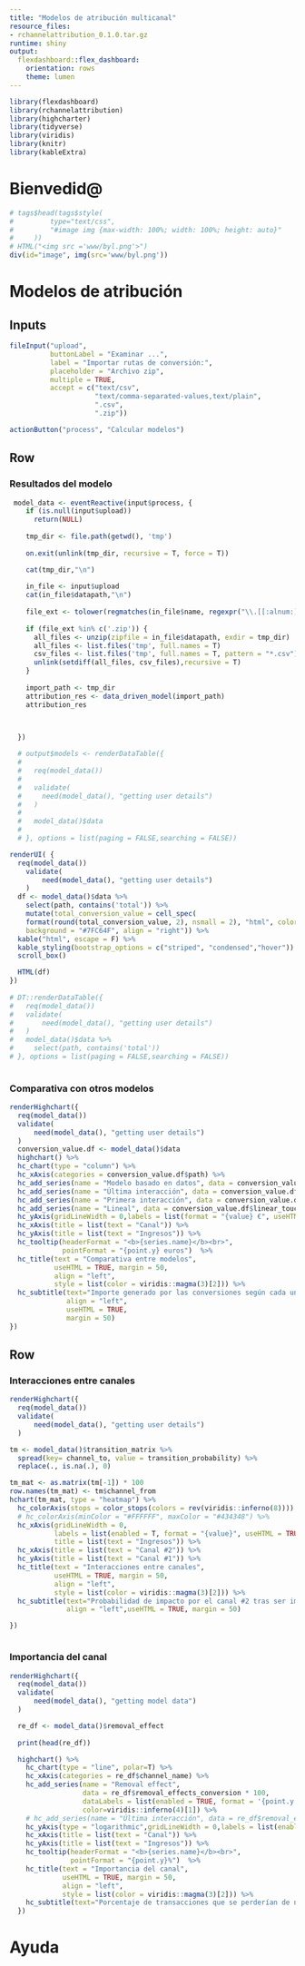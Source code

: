 ```yaml
---
title: "Modelos de atribución multicanal"
resource_files:
- rchannelattribution_0.1.0.tar.gz
runtime: shiny
output:
  flexdashboard::flex_dashboard:
    orientation: rows
    theme: lumen
---
```


<style>                     
#image img {max-width: 500px; width: 500px; height: 500px}
</style> 

```r
library(flexdashboard)
library(rchannelattribution)
library(highcharter)
library(tidyverse)
library(viridis)
library(knitr)
library(kableExtra)
```

Bienvedid@
===================================== 

<!-- ![](www/byl.png) -->

```r
# tags$head(tags$style(
#         type="text/css",
#         "#image img {max-width: 100%; width: 100%; height: auto}"
#     ))
# HTML("<img src ='www/byl.png'>")
div(id="image", img(src='www/byl.png'))
```



Modelos de atribución
===================================== 

Inputs {.sidebar}
-----------------------------------------------------------------------

```r
fileInput("upload", 
          buttonLabel = "Examinar ...",
          label = "Importar rutas de conversión:",
          placeholder = "Archivo zip", 
          multiple = TRUE,
          accept = c("text/csv",
                     "text/comma-separated-values,text/plain",
                     ".csv",
                     ".zip"))

actionButton("process", "Calcular modelos")


```



Row
-----------------------------------------------------------------------



### Resultados del modelo

```r
 model_data <- eventReactive(input$process, {
    if (is.null(input$upload))
      return(NULL)
   
    tmp_dir <- file.path(getwd(), 'tmp')
    
    on.exit(unlink(tmp_dir, recursive = T, force = T))

    cat(tmp_dir,"\n")
    
    in_file <- input$upload
    cat(in_file$datapath,"\n")
    
    file_ext <- tolower(regmatches(in_file$name, regexpr("\\.[[:alnum:]]{1,5}$", in_file$name)))
    
    if (file_ext %in% c('.zip')) {
      all_files <- unzip(zipfile = in_file$datapath, exdir = tmp_dir)
      all_files <- list.files('tmp', full.names = T)
      csv_files <- list.files('tmp', full.names = T, pattern = "*.csv")
      unlink(setdiff(all_files, csv_files),recursive = T)
    }
    
    import_path <- tmp_dir
    attribution_res <- data_driven_model(import_path)
    attribution_res 
    


  })

  # output$models <- renderDataTable({
  # 
  #   req(model_data())
  # 
  #   validate(
  #     need(model_data(), "getting user details")
  #   )
  # 
  #   model_data()$data
  # 
  # }, options = list(paging = FALSE,searching = FALSE))

renderUI( {
  req(model_data())
    validate(
        need(model_data(), "getting user details")
    )
  df <- model_data()$data %>% 
    select(path, contains('total')) %>% 
    mutate(total_conversion_value = cell_spec(
    format(round(total_conversion_value, 2), nsmall = 2), "html", color = "white", bold = T,
    background = "#7FC64F", align = "right")) %>%
  kable("html", escape = F) %>%
  kable_styling(bootstrap_options = c("striped", "condensed","hover")) %>%
  scroll_box()

  HTML(df)
})
  
# DT::renderDataTable({
#   req(model_data())
#   validate(
#       need(model_data(), "getting user details")
#   )
#   model_data()$data %>% 
#     select(path, contains('total'))
# }, options = list(paging = FALSE,searching = FALSE))  
  
```






### Comparativa con otros modelos

```r
renderHighchart({
  req(model_data())
  validate(
      need(model_data(), "getting user details")
  )
  conversion_value.df <- model_data()$data
  highchart() %>%
  hc_chart(type = "column") %>%
  hc_xAxis(categories = conversion_value.df$path) %>%
  hc_add_series(name = "Modelo basado en datos", data = conversion_value.df$total_conversion_value, color=viridis::inferno(4)[1]) %>%
  hc_add_series(name = "Última interacción", data = conversion_value.df$last_touch_value, color=viridis::inferno(4)[2]) %>%
  hc_add_series(name = "Primera interacción", data = conversion_value.df$first_touch_value, color=viridis::inferno(4)[3]) %>%
  hc_add_series(name = "Lineal", data = conversion_value.df$linear_touch_value, color=viridis::inferno(4)[4]) %>%
  hc_yAxis(gridLineWidth = 0,labels = list(format = "{value} €", useHTML = TRUE, title = list(text = "Ingresos"))) %>%
  hc_xAxis(title = list(text = "Canal")) %>%
  hc_yAxis(title = list(text = "Ingresos")) %>%
  hc_tooltip(headerFormat = "<b>{series.name}</b><br>",
             pointFormat = "{point.y} euros")  %>%
  hc_title(text = "Comparativa entre modelos",
           useHTML = TRUE, margin = 50,
           align = "left",
           style = list(color = viridis::magma(3)[2])) %>%
  hc_subtitle(text="Importe generado por las conversiones según cada uno de los modelos",
              align = "left",
              useHTML = TRUE,
              margin = 50)
})

```



Row {.tabset .tabset-fade}
-----------------------------------------------------------------------


### Interacciones entre canales

```r
renderHighchart({
  req(model_data())
  validate(
      need(model_data(), "getting user details")
  )

tm <- model_data()$transition_matrix %>% 
  spread(key= channel_to, value = transition_probability) %>% 
  replace(., is.na(.), 0)

tm_mat <- as.matrix(tm[-1]) * 100
row.names(tm_mat) <- tm$channel_from
hchart(tm_mat, type = "heatmap") %>%
  hc_colorAxis(stops = color_stops(colors = rev(viridis::inferno(8)))) %>%
  # hc_colorAxis(minColor = "#FFFFFF", maxColor = "#434348") %>%
  hc_xAxis(gridLineWidth = 0,
           labels = list(enabled = T, format = "{value}", useHTML = TRUE),
           title = list(text = "Ingresos")) %>%
  hc_xAxis(title = list(text = "Canal #2")) %>%
  hc_yAxis(title = list(text = "Canal #1")) %>%
  hc_title(text = "Interacciones entre canales",
           useHTML = TRUE, margin = 50,
           align = "left",
           style = list(color = viridis::magma(3)[2])) %>%
  hc_subtitle(text="Probabilidad de impacto por el canal #2 tras ser impacatado por el canal #1", 
              align = "left",useHTML = TRUE, margin = 50)

})



```


### Importancia del canal
```r


renderHighchart({
  req(model_data())
  validate(
      need(model_data(), "getting model data")
  )

  re_df <- model_data()$removal_effect
  
  print(head(re_df))

  highchart() %>%
    hc_chart(type = "line", polar=T) %>%
    hc_xAxis(categories = re_df$channel_name) %>%
    hc_add_series(name = "Removal effect",
                  data = re_df$removal_effects_conversion * 100,
                  dataLabels = list(enabled = TRUE, format = '{point.y:.1f}'),
                  color=viridis::inferno(4)[1]) %>%
    # hc_add_series(name = "Última interacción", data = re_df$removal_effects_conversion_value) %>%
    hc_yAxis(type = "logarithmic",gridLineWidth = 0,labels = list(enabled = F, format = "{value} %", useHTML = TRUE, title = list(text = "Ingresos"))) %>%
    hc_xAxis(title = list(text = "Canal")) %>%
    hc_yAxis(title = list(text = "Ingresos")) %>%
    hc_tooltip(headerFormat = "<b>{series.name}</b><br>",
               pointFormat = "{point.y}%")  %>%
    hc_title(text = "Importancia del canal",
             useHTML = TRUE, margin = 50,
             align = "left",
             style = list(color = viridis::magma(3)[2])) %>% 
    hc_subtitle(text="Porcentaje de transacciones que se perderían de no existir el canal", align = "left",useHTML = TRUE, margin = 50)
  })
```

Ayuda
===================================== 



